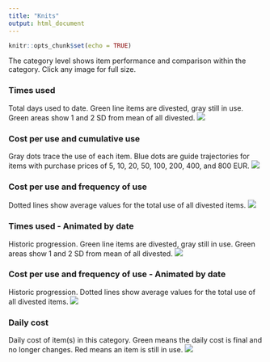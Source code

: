 ```yaml
---
title: "Knits"
output: html_document
---
```


```r
knitr::opts_chunk$set(echo = TRUE)

```

The category level shows item performance and comparison within the category. Click any image for full size.

### Times used
Total days used to date. Green line items are divested, gray still in use. Green areas show 1 and 2 SD from mean of all divested.
[![](https://www.dropbox.com/s/2q69lsq1v2od3gz/Category-Knits-Times_used.png?raw=1)](https://www.dropbox.com/s/2q69lsq1v2od3gz/Category-Knits-Times_used.png?raw=1)

### Cost per use and cumulative use
Gray dots trace the use of each item. Blue dots are guide trajectories for items with purchase prices of 5, 10, 20, 50, 100, 200, 400, and 800 EUR.
[![](https://www.dropbox.com/s/hd22opey7s25ko7/Category-Knits-Cost_and_Cumulative_use.png?raw=1)](https://www.dropbox.com/s/hd22opey7s25ko7/Category-Knits-Cost_and_Cumulative_use.png?raw=1)

### Cost per use and frequency of use
Dotted lines show average values for the total use of all divested items.
[![](https://www.dropbox.com/s/wr944tqvle1dccd/Category-Knits.png?raw=1)](https://www.dropbox.com/s/wr944tqvle1dccd/Category-Knits.png?raw=1)

### Times used - Animated by date
Historic progression. Green line items are divested, gray still in use. Green areas show 1 and 2 SD from mean of all divested. 
![](https://www.dropbox.com/s/oobfi7el8ynrrwz/Category-Knits-Times_used-animation.gif?raw=1)

### Cost per use and frequency of use - Animated by date
Historic progression. Dotted lines show average values for the total use of all divested items.
![](https://www.dropbox.com/s/2tzlt7fp9q7wk97/Category-Knits-animation.gif?raw=1)

### Daily cost
Daily cost of item(s) in this category. Green means the daily cost is final and no longer changes. Red means an item is still in use.
[![](https://www.dropbox.com/s/u2bdr200ov9tpjc/Category-Knits-Daily_cost.png?raw=1)](https://www.dropbox.com/s/u2bdr200ov9tpjc/Category-Knits-Daily_cost.png?raw=1)

